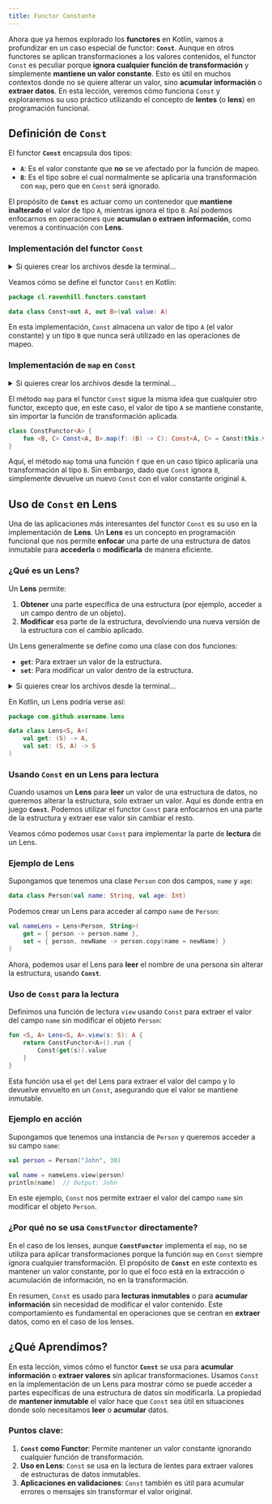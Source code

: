 ```yaml
---
title: Functor Constante
---
```



<ReadingTime/>

Ahora que ya hemos explorado los **functores** en Kotlin, vamos a profundizar en un caso especial de functor: **`Const`**. Aunque en otros functores se aplican transformaciones a los valores contenidos, el functor `Const` es peculiar porque **ignora cualquier función de transformación** y simplemente **mantiene un valor constante**. Esto es útil en muchos contextos donde no se quiere alterar un valor, sino **acumular información** o **extraer datos**. En esta lección, veremos cómo funciona `Const` y exploraremos su uso práctico utilizando el concepto de **lentes** (o **lens**) en programación funcional.

## Definición de `Const`

El functor **`Const`** encapsula dos tipos:

- **`A`**: Es el valor constante que **no** se ve afectado por la función de mapeo.
- **`B`**: Es el tipo sobre el cual normalmente se aplicaría una transformación con `map`, pero que en `Const` será ignorado.

El propósito de **`Const`** es actuar como un contenedor que **mantiene inalterado** el valor de tipo `A`, mientras ignora el tipo `B`. Así podemos enfocarnos en operaciones que **acumulan o extraen información**, como veremos a continuación con **Lens**.

### Implementación del functor `Const`

<details>
    <summary>
        Si quieres crear los archivos desde la terminal...
    </summary>

    <BoxedTabs groupId={"os"}>
        <TabItem value="Windows" label="Windows">
            ```powershell
            $Group = 'com\github\username'
            $FunctorsPath = "functors\src\main\kotlin\$Group\functors"
            New-Item -Path "$FunctorsPath\Const.kt" -ItemType File -Force
            ```
        </TabItem>
        <TabItem value={"Windows (corto)"} label={"Windows (corto)"}>
            ```powershell
            $Group = 'com\github\username'
            $FunctorsPath = "functors\src\main\kotlin\$Group\functors"
            ni "$FunctorsPath\Const.kt" -i f -f
            ```
        </TabItem>
        <TabItem value="Linux/Mac" label="Linux/Mac">
            ```bash
            GROUP='com/github/username'
            FUNCTIONS_PATH="functors/src/main/kotlin/$GROUP/functors"
            touch "$FUNCTIONS_PATH/Const.kt"
            ```
        </TabItem>
    </BoxedTabs>
</details>


Veamos cómo se define el functor `Const` en Kotlin:

```kotlin showLineNumbers title=
package cl.ravenhill.functors.constant

data class Const<out A, out B>(val value: A)
```

En esta implementación, `Const` almacena un valor de tipo `A` (el valor constante) y un tipo `B` que nunca será utilizado en las operaciones de mapeo.

### Implementación de `map` en `Const`

<details>
    <summary>
        Si quieres crear los archivos desde la terminal...
    </summary>

    <BoxedTabs groupId={"os"}>
        <TabItem value="Windows" label="Windows">
            ```powershell
            New-Item -Path "$FunctorsPath\ConstFunctor.kt" -ItemType File -Force
            ```
        </TabItem>
        <TabItem value={"Windows (corto)"} label={"Windows (corto)"}>
            ```powershell
            ni "$FunctorsPath\ConstFunctor.kt" -i f -f
            ```
        </TabItem>
        <TabItem value="Linux/Mac" label="Linux/Mac">
            ```bash
            touch "$FUNCTIONS_PATH/ConstFunctor.kt"
            ```
        </TabItem>
    </BoxedTabs>
</details>

El método `map` para el functor `Const` sigue la misma idea que cualquier otro functor, excepto que, en este caso, el valor de tipo `A` se mantiene constante, sin importar la función de transformación aplicada.

```kotlin showLineNumbers
class ConstFunctor<A> {
    fun <B, C> Const<A, B>.map(f: (B) -> C): Const<A, C> = Const(this.value)
}
```

Aquí, el método `map` toma una función `f` que en un caso típico aplicaría una transformación al tipo `B`. Sin embargo, dado que `Const` ignora `B`, simplemente devuelve un nuevo `Const` con el valor constante original `A`.

## Uso de `Const` en Lens

Una de las aplicaciones más interesantes del functor `Const` es su uso en la implementación de **Lens**. Un **Lens** es un concepto en programación funcional que nos permite **enfocar** una parte de una estructura de datos inmutable para **accederla** o **modificarla** de manera eficiente.

### ¿Qué es un Lens?

Un **Lens** permite:

1. **Obtener** una parte específica de una estructura (por ejemplo, acceder a un campo dentro de un objeto).
2. **Modificar** esa parte de la estructura, devolviendo una nueva versión de la estructura con el cambio aplicado.

Un Lens generalmente se define como una clase con dos funciones:

- **`get`**: Para extraer un valor de la estructura.
- **`set`**: Para modificar un valor dentro de la estructura.

<details>
    <summary>
        Si quieres crear los archivos desde la terminal...
    </summary>

    <BoxedTabs groupId={"os"}>
        <TabItem value="Windows" label="Windows">
            ```powershell
            $LensPath = "functors\src\main\kotlin\$Group\lens"
            New-Item -Path "$LensPath\Lens.kt" -ItemType File -Force
            ```
        </TabItem>
        <TabItem value={"Windows (corto)"} label={"Windows (corto)"}>
            ```powershell
            $LensPath = "functors\src\main\kotlin\$Group\lens"
            ni "$LensPath\Lens.kt" -i f -f
            ```
        </TabItem>
        <TabItem value="Linux/Mac" label="Linux/Mac">
            ```bash
            LENS_PATH="functors/src/main/kotlin/$GROUP/lens"
            touch "$LENS_PATH/Lens.kt"
            ```
        </TabItem>
    </BoxedTabs>
</details>

En Kotlin, un Lens podría verse así:

```kotlin showLineNumbers
package com.github.username.lens

data class Lens<S, A>(
    val get: (S) -> A,
    val set: (S, A) -> S
)
```

### Usando `Const` en un Lens para lectura

Cuando usamos un **Lens** para **leer** un valor de una estructura de datos, no queremos alterar la estructura, solo extraer un valor. Aquí es donde entra en juego **`Const`**. Podemos utilizar el functor `Const` para enfocarnos en una parte de la estructura y extraer ese valor sin cambiar el resto.

Veamos cómo podemos usar `Const` para implementar la parte de **lectura** de un Lens.

### Ejemplo de Lens

Supongamos que tenemos una clase `Person` con dos campos, `name` y `age`:

```kotlin showLineNumbers
data class Person(val name: String, val age: Int)
```

Podemos crear un Lens para acceder al campo `name` de `Person`:

```kotlin showLineNumbers
val nameLens = Lens<Person, String>(
    get = { person -> person.name },
    set = { person, newName -> person.copy(name = newName) }
)
```

Ahora, podemos usar el Lens para **leer** el nombre de una persona sin alterar la estructura, usando **`Const`**.

### Uso de `Const` para la lectura

Definimos una función de lectura `view` usando `Const` para extraer el valor del campo `name` sin modificar el objeto `Person`:

```kotlin showLineNumbers
fun <S, A> Lens<S, A>.view(s: S): A {
    return ConstFunctor<A>().run {
        Const(get(s)).value
    }
}
```

Esta función usa el `get` del Lens para extraer el valor del campo y lo devuelve envuelto en un `Const`, asegurando que el valor se mantiene inmutable.

### Ejemplo en acción

Supongamos que tenemos una instancia de `Person` y queremos acceder a su campo `name`:

```kotlin showLineNumbers
val person = Person("John", 30)

val name = nameLens.view(person)
println(name)  // Output: John
```

En este ejemplo, `Const` nos permite extraer el valor del campo `name` sin modificar el objeto `Person`.

### ¿Por qué no se usa `ConstFunctor` directamente?

En el caso de los lenses, aunque **`ConstFunctor`** implementa el `map`, no se utiliza para aplicar transformaciones porque la función `map` en `Const` siempre ignora cualquier transformación. El propósito de **`Const`** en este contexto es mantener un valor constante, por lo que el foco está en la extracción o acumulación de información, no en la transformación.

En resumen, `Const` es usado para **lecturas inmutables** o para **acumular información** sin necesidad de modificar el valor contenido. Este comportamiento es fundamental en operaciones que se centran en **extraer** datos, como en el caso de los lenses.

## ¿Qué Aprendimos?

En esta lección, vimos cómo el functor **`Const`** se usa para **acumular información** o **extraer valores** sin aplicar transformaciones. Usamos `Const` en la implementación de un Lens para mostrar cómo se puede acceder a partes específicas de una estructura de datos sin modificarla. La propiedad de **mantener inmutable** el valor hace que `Const` sea útil en situaciones donde solo necesitamos **leer** o **acumular** datos.

### Puntos clave:

1. **`Const` como Functor**: Permite mantener un valor constante ignorando cualquier función de transformación.
2. **Uso en Lens**: `Const` se usa en la lectura de lentes para extraer valores de estructuras de datos inmutables.
3. **Aplicaciones en validaciones**: `Const` también es útil para acumular errores o mensajes sin transformar el valor original.
